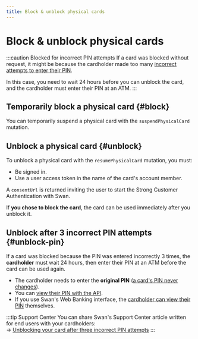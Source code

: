 ```yaml
---
title: Block & unblock physical cards
---
```


# Block & unblock physical cards

:::caution Blocked for incorrect PIN attempts
If a card was blocked without request, it might be because the cardholder made too many [incorrect attempts to enter their PIN](./index.mdx#pin-incorrect-attempts).

In this case, you need to wait 24 hours before you can unblock the card, and the cardholder must enter their PIN at an ATM.
:::

## Temporarily block a physical card {#block}

You can temporarily suspend a physical card with the `suspendPhysicalCard` mutation.

## Unblock a physical card {#unblock}

To unblock a physical card with the `resumePhysicalCard` mutation, you must:

- Be signed in.
- Use a user access token in the name of the card's account member.

A `consentUrl` is returned inviting the user to start the Strong Customer Authentication with Swan.

If **you chose to block the card**, the card can be used immediately after you unblock it.

## Unblock after 3 incorrect PIN attempts {#unblock-pin}

If a card was blocked because the PIN was entered incorrectly 3 times, the **cardholder** must wait 24 hours, then enter their PIN at an ATM before the card can be used again.

- The cardholder needs to enter the **original PIN** ([a card's PIN never changes](./index.mdx#pin)).
- You can [view their PIN with the API](./guide-view-info.mdx#view-pin).
- If you use Swan's Web Banking interface, the [cardholder can view their PIN](https://support.swan.io/hc/en-150/articles/16423151195677-View-card-numbers-and-PIN#h_01HND9G193R7CQV275TSGZ59RC) themselves.

:::tip Support Center
You can share Swan's Support Center article written for end users with your cardholders:<br />
→ [Unblocking your card after three incorrect PIN attempts](https://support.swan.io/hc/en-150/articles/16351372133789-Unblocking-your-card-after-three-incorrect-PIN-attempts)
:::